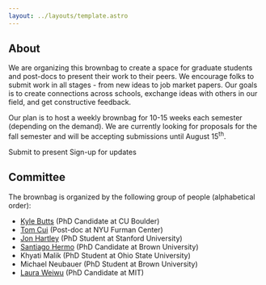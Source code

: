 ```yaml
---
layout: ../layouts/template.astro
---
```



<Splash />

## About

We are organizing this brownbag to create a space for graduate students and post-docs to present their work to their peers. We encourage folks to submit work in all stages - from new ideas to job market papers. Our goals is to create connections across schools, exchange ideas with others in our field, and get constructive feedback.

Our plan is to host a weekly brownbag for 10-15 weeks each semester (depending on the demand). We are currently looking for proposals for the fall semester and will be accepting submissions until August 15<sup>th</sup>.

<LinkArrow href="https://forms.gle/jW29yr41Wh5NibSDA">Submit to present</LinkArrow>
<LinkArrow href="http://eepurl.com/idlgwP">Sign-up for updates</LinkArrow>




## Committee

The brownbag is organized by the following group of people (alphabetical order):

- [Kyle Butts](https://kylebutts.com/) (PhD Candidate at CU Boulder)
- [Tom Cui](https://www.tom-cui.com/) (Post-doc at NYU Furman Center)
- [Jon Hartley](http://www.jonathanhartley.net) (PhD Student at Stanford University)
- [Santiago Hermo](https://santiagohermo.github.io) (PhD Candidate at Brown University)
- Khyati Malik (PhD Student at Ohio State University)
- Michael Neubauer (PhD Student at Brown University)
- [Laura Weiwu](https://www.lauraweiwu.com) (PhD Candidate at MIT)


